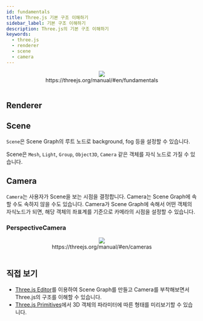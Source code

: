 ```yaml
---
id: fundamentals
title: Three.js 기본 구조 이해하기
sidebar_label: 기본 구조 이해하기
description: Three.js의 기본 구조 이해하기
keywords:
  - three.js
  - renderer
  - scene
  - camera
---
```



<center>
	<img src={useBaseUrl("img/lang/javascript/libraries/threejs/threejs-structure.svg")} />
</center>
<center>https://threejs.org/manual/#en/fundamentals</center>
<br />

## Renderer

## Scene

`Scene`은 Scene Graph의 루트 노드로 background, fog 등을 설정할 수 있습니다.

Scene은 `Mesh`, `Light`, `Group`, `Object3D`, `Camera` 같은 객체를 자식 노드로 가질 수 있습니다.

## Camera

`Camera`는 사용자가 Scene을 보는 시점을 결정합니다. Camera는 Scene Graph에 속할 수도 속하지 않을 수도 있습니다. Camera가 Scene Graph에 속해서 어떤 객체의 자식노드가 되면, 해당 객체의 좌표계를 기준으로 카메라의 시점을 설정할 수 있습니다.

### PerspectiveCamera

<center>
	<img src={useBaseUrl("img/lang/javascript/libraries/threejs/frustum-3d.svg")} />
</center>
<center>https://threejs.org/manual/#en/cameras</center>
<br />

## 직접 보기

- [Three.js Editor](https://threejs.org/editor/)를 이용하여 Scene Graph를 만들고 Camera를 부착해보면서 Three.js의 구조를 이해할 수 있습니다.
- [Three.js Primitives](https://threejs.org/manual/#en/primitives)에서 3D 객체의 파라미터에 따른 형태를 미리보기할 수 있습니다.
